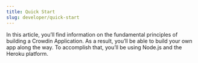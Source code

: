 ```yaml
---
title: Quick Start
slug: developer/quick-start
---
```


In this article, you’ll find information on the fundamental principles of building a Crowdin Application. As a result, you’ll be able to build your own app along the way. To accomplish that, you’ll be using Node.js and the Heroku platform.
